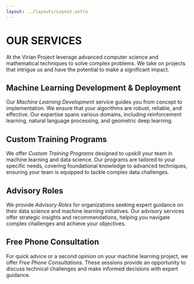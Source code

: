 ```yaml
---
layout: ../layouts/Layout.astro
---
```


<style>
  {`
  p {
  text-align: justify;
  text-align-last: center;
  width: 700px;
  max-width: 90%;
  }

  h1, h2, h3, h4, h5, h6 {
  padding: 10vh 0 5vh 0;
  text-transform: uppercase;
width: 777px;
    max-width: 90%;
    margin: 0 auto;
  }
`}
</style>

>

# OUR SERVICES

At the Virian Project leverage advanced computer science and mathematical techniques to solve complex problems.
We take on projects that intrigue us and have the potential to make a significant impact.

## Machine Learning Development & Deployment

Our _Machine Learning Development_ service guides you from concept to implementation.
We ensure that your algorithms are robust, reliable, and effective.
Our expertise spans various domains, including reinforcement learning, natural language processing, and geometric deep learning.

## Custom Training Programs

We offer _Custom Training Programs_ designed to upskill your team in machine learning and data science.
Our programs are tailored to your specific needs, covering foundational knowledge to advanced techniques,
ensuring your team is equipped to tackle complex data challenges.

## Advisory Roles

We provide _Advisory Roles_ for organizations seeking expert guidance on their data science and machine learning initiatives.
Our advisory services offer strategic insights and recommendations, helping you navigate complex challenges and achieve your objectives.

## Free Phone Consultation

For quick advice or a second opinion on your machine learning project, we offer _Free Phone Consultations_.
These sessions provide an opportunity to discuss technical challenges and make informed decisions with expert guidance.
